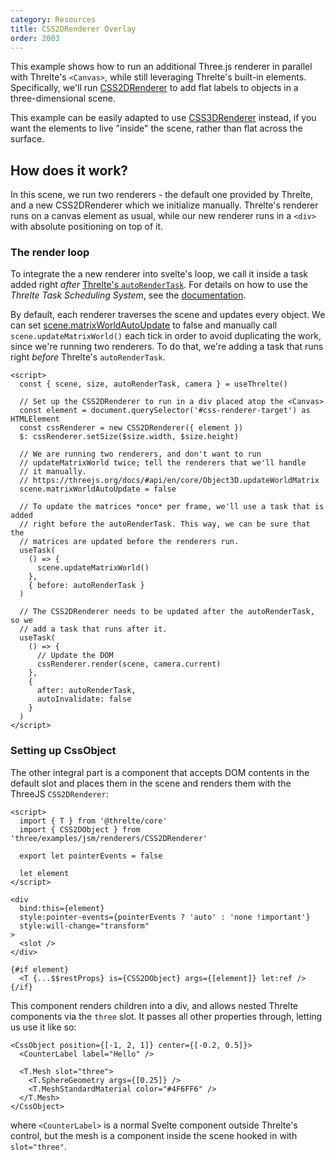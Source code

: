 ```yaml
---
category: Resources
title: CSS2DRenderer Overlay
order: 2003
---
```


This example shows how to run an additional Three.js renderer in parallel with
Threlte's `<Canvas>`, while still leveraging Threlte's built-in elements.
Specifically, we'll run
[CSS2DRenderer](https://threejs.org/docs/index.html#examples/en/renderers/CSS2DRenderer)
to add flat labels to objects in a three-dimensional scene.

This example can be easily adapted to use
[CSS3DRenderer](https://threejs.org/docs/index.html#examples/en/renderers/CSS3DRenderer)
instead, if you want the elements to live "inside" the scene, rather than flat
across the surface.

<Example path="renderers/CSS2DRenderer" />

## How does it work?

In this scene, we run two renderers - the default one provided by Threlte, and a
new CSS2DRenderer which we initialize manually. Threlte's renderer runs on a
canvas element as usual, while our new renderer runs in a `<div>` with absolute
positioning on top of it.

### The render loop

To integrate the a new renderer into svelte's loop, we call it inside a task
added right *after* [Threlte's
`autoRenderTask`](/docs/learn/basics/scheduling-tasks#default-tasks). For
details on how to use the *Threlte Task Scheduling System*, see the
[documentation](/docs/learn/basics/scheduling-tasks).

By default, each renderer traverses the scene and updates every object. We can
set
[scene.matrixWorldAutoUpdate](https://threejs.org/docs/#api/en/core/Object3D.matrixAutoUpdate)
to false and manually call `scene.updateMatrixWorld()` each tick in order to
avoid duplicating the work, since we're running two renderers. To do that, we're
adding a task that runs right *before* Threlte's `autoRenderTask`.

```svelte title="Scene.svelte"
<script>
  const { scene, size, autoRenderTask, camera } = useThrelte()

  // Set up the CSS2DRenderer to run in a div placed atop the <Canvas>
  const element = document.querySelector('#css-renderer-target') as HTMLElement
  const cssRenderer = new CSS2DRenderer({ element })
  $: cssRenderer.setSize($size.width, $size.height)

  // We are running two renderers, and don't want to run
  // updateMatrixWorld twice; tell the renderers that we'll handle
  // it manually.
  // https://threejs.org/docs/#api/en/core/Object3D.updateWorldMatrix
  scene.matrixWorldAutoUpdate = false

  // To update the matrices *once* per frame, we'll use a task that is added
  // right before the autoRenderTask. This way, we can be sure that the
  // matrices are updated before the renderers run.
  useTask(
    () => {
      scene.updateMatrixWorld()
    },
    { before: autoRenderTask }
  )

  // The CSS2DRenderer needs to be updated after the autoRenderTask, so we
  // add a task that runs after it.
  useTask(
    () => {
      // Update the DOM
      cssRenderer.render(scene, camera.current)
    },
    {
      after: autoRenderTask,
      autoInvalidate: false
    }
  )
</script>
```

### Setting up CssObject

The other integral part is a component that accepts DOM contents in the default
slot and places them in the scene and renders them with the ThreeJS
`CSS2DRenderer`:

```svelte title="CssObject.svelte"
<script>
  import { T } from '@threlte/core'
  import { CSS2DObject } from 'three/examples/jsm/renderers/CSS2DRenderer'

  export let pointerEvents = false

  let element
</script>

<div
  bind:this={element}
  style:pointer-events={pointerEvents ? 'auto' : 'none !important'}
  style:will-change="transform"
>
  <slot />
</div>

{#if element}
  <T {...$$restProps} is={CSS2DObject} args={[element]} let:ref />
{/if}
```

This component renders children into a div, and allows nested Threlte components
via the `three` slot. It passes all other properties through, letting us use it
like so:

```svelte
<CssObject position={[-1, 2, 1]} center={[-0.2, 0.5]}>
  <CounterLabel label="Hello" />

  <T.Mesh slot="three">
    <T.SphereGeometry args={[0.25]} />
    <T.MeshStandardMaterial color="#4F6FF6" />
  </T.Mesh>
</CssObject>
```

where `<CounterLabel>` is a normal Svelte component outside Threlte's control,
but the mesh is a component inside the scene hooked in with `slot="three"`.
